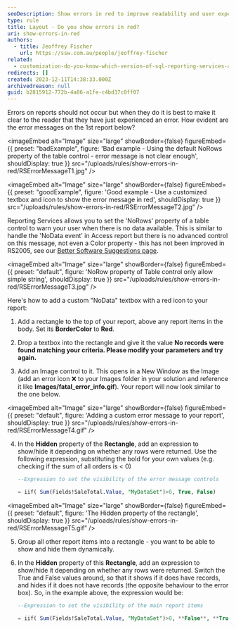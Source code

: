 ```yaml
---
seoDescription: Show errors in red to improve readability and user experience in SQL Reporting Services (RS) reports.
type: rule
title: Layout - Do you show errors in red?
uri: show-errors-in-red
authors:
  - title: Jeoffrey Fischer
    url: https://ssw.com.au/people/jeoffrey-fischer
related:
  - customization-do-you-know-which-version-of-sql-reporting-services-and-visual-studio-you-are-using
redirects: []
created: 2023-12-11T14:38:33.000Z
archivedreason: null
guid: b2815912-772b-4a86-a1fe-c4bd37c0ff07
---
```


Errors on reports should not occur but when they do it is best to make it clear to the reader that they have just experienced an error.
How evident are the error messages on the 1st report below?

<imageEmbed
  alt="Image"
  size="large"
  showBorder={false}
  figureEmbed={{
    preset: "badExample",
    figure: 'Bad example - Using the default NoRows property of the table control - error message is not clear enough',
    shouldDisplay: true
  }}
  src="/uploads/rules/show-errors-in-red/RSErrorMessageT1.jpg"
/>

<imageEmbed
  alt="Image"
  size="large"
  showBorder={false}
  figureEmbed={{
    preset: "goodExample",
    figure: 'Good example - Use a customized textbox and icon to show the error message in red',
    shouldDisplay: true
  }}
  src="/uploads/rules/show-errors-in-red/RSErrorMessageT2.jpg"
/>

Reporting Services allows you to set the 'NoRows' property of a table control to warn your user when there is no data available. This is similar to handle the 'NoData event' in Access report but there is no advanced control on this message, not even a Color property - this has not been improved in RS2005, see our [Better Software Suggestions page](https://www.ssw.com.au/archive/standards/rules/rules-to-better-sql-reporting-services.html#Subscription).


<imageEmbed
  alt="Image"
  size="large"
  showBorder={false}
  figureEmbed={{
    preset: "default",
    figure: 'NoRow property of Table control only allow simple string',
    shouldDisplay: true
  }}
  src="/uploads/rules/show-errors-in-red/RSErrorMessageT3.jpg"
/>

Here's how to add a custom "NoData" textbox with a red icon to your report:

1. Add a rectangle to the top of your report, above any report items in the body. Set its **BorderColor** to **Red**.

2. Drop a textbox into the rectangle and give it the value **No records were found matching your criteria. Please modify your parameters and try again.**

3. Add an Image control to it. This opens in a New Window as the Image (add an error icon ❌ to your Images folder in your solution and reference it like **Images/fatal_error_info.gif**). Your report will now look similar to the one below.

   
<imageEmbed
  alt="Image"
  size="large"
  showBorder={false}
  figureEmbed={{
    preset: "default",
    figure: 'Adding a custom error message to your report',
    shouldDisplay: true
  }}
  src="/uploads/rules/show-errors-in-red/RSErrorMessageT4.gif"
/>

4. In the **Hidden** property of the **Rectangle**, add an expression to show/hide it depending on whether any rows were returned. Use the following expression, substituting the bold for your own values (e.g. checking if the sum of all orders is < 0)

   ```sql
   --Expression to set the visibility of the error message controls

   = iif( Sum(Fields!SaleTotal.Value, "MyDataSet")>0, True, False)
   ```

   
<imageEmbed
  alt="Image"
  size="large"
  showBorder={false}
  figureEmbed={{
    preset: "default",
    figure: 'The Hidden property of the rectangle',
    shouldDisplay: true
  }}
  src="/uploads/rules/show-errors-in-red/RSErrorMessageT5.gif"
/>

5. Group all other report items into a rectangle - you want to be able to show and hide them dynamically.

6. In the **Hidden** property of this **Rectangle**, add an expression to show/hide it depending on whether any rows were returned. Switch the True and False values around, so that it shows if it does have records, and hides if it does not have records (the opposite behaviour to the error box). So, in the example above, the expression would be:

   ```sql
   --Expression to set the visibility of the main report items

   = iif( Sum(Fields!SaleTotal.Value, "MyDataSet")>0, **False**, **True**)
   ```